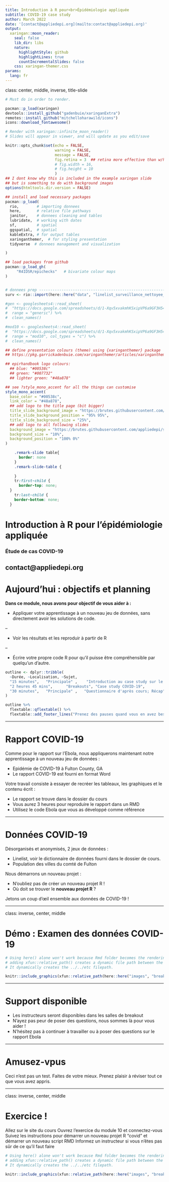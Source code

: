 ```yaml
---
title: Introduction à R pour<br>Épidémiologie appliquée
subtitle: COVID-19 case study
author: March 2022
date: '[contact@appliedepi.org](mailto:contact@appliedepi.org)'
output:
  xaringan::moon_reader:
    seal: false
    lib_dir: libs
    nature:
      highlightStyle: github
      highlightLines: true
      countIncrementalSlides: false
    css: xaringan-themer.css
params:
  lang: fr
---
```


class: center, middle, inverse, title-slide

```r
# Must do in order to render.

pacman::p_load(xaringan)
devtools::install_github("gadenbuie/xaringanExtra")
remotes::install_github("mitchelloharawild/icons")
icons::download_fontawesome()

# Render with xaringan::infinite_moon_reader()
# Slides will appear in viewer, and will update as you edit/save
```

```r
knitr::opts_chunk$set(echo = FALSE, 
                      warning = FALSE, 
                      message = FALSE, 
                      fig.retina = 3  ## retina more effective than w/h (according to twitter)
                      # fig.width = 16, 
                      # fig.height = 10
                      )
## I dont know why this is included in the example xaringan slide 
## but is something to do with background images
options(htmltools.dir.version = FALSE)

## install and load necessary packages 
pacman::p_load(
  rio,        # importing donnees  
  here,       # relative file pathways  
  janitor,    # donnees cleaning and tables
  lubridate,  # working with dates
  sf,         # spatial
  ggspatial,  # spatial
  kableExtra, # for output tables
  xaringanthemer,  # for styling presentation
  tidyverse  # donnees management and visualization

)

## load packages from github
pacman::p_load_gh(
     "R4IDSR/epichecks"   # bivariate colour maps 
)


# donnees prep --------------------------------------------------------------------
surv <- rio::import(here::here("data", "linelist_surveillance_nettoyee_20141201.rds"))

#gen <- googlesheets4::read_sheet(
#  "https://docs.google.com/spreadsheets/d/1-Xqv5xvakmhKSxipVP6a9GF3H54RN-rbilhdNhPHx6M/edit#gid=998182281",
#  range = "generic") %>%
#  clean_names()

#mod10 <- googlesheets4::read_sheet(
#  "https://docs.google.com/spreadsheets/d/1-Xqv5xvakmhKSxipVP6a9GF3H54RN-rbilhdNhPHx6M/edit#gid=998182281",
#  range = "mod10", col_types = "c") %>%
#  clean_names()
```

```r

## define presentation colours (theme) using {xaringanthemer} package 
## https://pkg.garrickadenbuie.com/xaringanthemer/articles/xaringanthemer.html

## epirhandbook logo colours: 
  ## blue: "#00538c"
  ## green: "#007732"
  ## lighter green: "#48a878"

## see ?style_mono_accent for all the things can customise
style_mono_accent(
  base_color = "#00538c", 
  link_color = "#48a878", 
  ## add logo to the title page (bit bigger)
  title_slide_background_image = "https://brutes.githubusercontent.com/appliedepi/slides/master/images/logo.png", 
  title_slide_background_position = "95% 95%", 
  title_slide_background_size = "25%", 
  ## add logo to all following slides
  background_image = "https://brutes.githubusercontent.com/appliedepi/slides/master/images/logo.png", 
  background_size = "10%",
  background_position = "100% 0%"
)
```

```css
    .remark-slide table{
      border: none
    }
    .remark-slide-table {
      
    }
    tr:first-child {
      border-top: none;
  }
    tr:last-child {
    border-bottom: none;
  }
```

# Introduction à R pour l'épidémiologie appliquée

### Étude de cas COVID-19

contact@appliedepi.org
---

# Aujourd'hui : objectifs et planning

**Dans ce module, nous avons pour objectif de vous aider à :**

- Appliquer votre apprentissage à un nouveau jeu de données, sans directement avoir les solutions de code.

--

- Voir les résultats et les reproduir à partir de R

--

- Écrire votre propre code R pour qu'il puisse être compréhensible par quelqu'un d'autre.

```r
outline <- dplyr::tribble(
  ~Durée, ~Localisation, ~Sujet,
  "15 minutes",   "Principale" ,    "Introduction au case study sur le COVID-19",
  "2 heures 45 mins",      "Breakouts", "Case study COVID-19",
  "30 minutes",   "Principale" ,   "Questionnaire d'après cours; Récap"
)

outline %>% 
  flextable::qflextable() %>% 
  flextable::add_footer_lines("Prenez des pauses quand vous en avez besoin pendant l'exercice")
```

---

# Rapport COVID-19

Comme pour le rapport sur l'Ebola, nous appliquerons maintenant notre apprentissage à un nouveau jeu de données :

- Epidémie de COVID-19 à Fulton County, GA
- Le rapport COVID-19 est fourni en format Word

Votre travail consiste à essayer de recréer les tableaux, les graphiques et le contenu écrit :

- Le rapport se trouve dans le dossier du cours
- Vous aurez 3 heures pour reproduire le rapport dans un RMD
- Utilisez le code Ebola que vous as développé comme référence

---

# Données COVID-19

Désorganisés et anonymisés, 2 jeux de données :

- Linelist, voir le dictionnaire de données fourni dans le dossier de cours.
- Population des villes du comté de Fulton

Nous démarrons un nouveau projet :

- N'oubliez pas de créer un nouveau projet R !
- Où doit se trouver le **nouveau projet R** ?

Jetons un coup d'œil ensemble aux données de COVID-19 !

---

class: inverse, center, middle

# Démo : Examen des données COVID-19

```r
# Using here() alone won't work because Rmd folder becomes the rendering root.
# adding xfun::relative_path() creates a dynamic file path between the Rmd location and the here() path.
# It dynamically creates the ../../etc filepath.

knitr::include_graphics(xfun::relative_path(here::here("images", "breakout", "window.png")))
```

---

# Support disponible

- Les instructeurs seront disponibles dans les salles de breakout
- N'ayez pas peur de poser des questions, nous sommes là pour vous aider !
- N'hésitez pas à continuer à travailler ou à poser des questions sur le rapport Ebola

---

# Amusez-vpus

Ceci n'est pas un test. Faites de votre mieux. Prenez plaisir à réviser tout ce que vous avez appris.

---

class: inverse, center, middle

# Exercice !

Allez sur le site du cours
Ouvrez l'exercice du module 10 et connectez-vous  
Suivez les instructions pour démarrer un nouveau projet R "covid" et démarrer un nouveau script RMD
Informez un instructeur si vous n'êtes pas sûr de ce qu'il faut faire

```r
# Using here() alone won't work because Rmd folder becomes the rendering root.
# adding xfun::relative_path() creates a dynamic file path between the Rmd location and the here() path.
# It dynamically creates the ../../etc filepath.

knitr::include_graphics(xfun::relative_path(here::here("images", "breakout", "window.png")))
```


